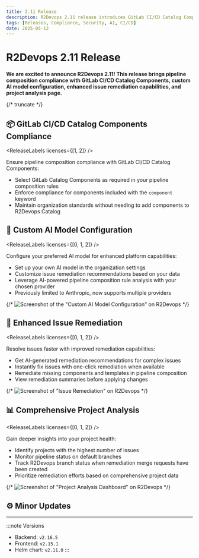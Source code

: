 ```yaml
---
title: 2.11 Release
description: R2Devops 2.11 release introduces GitLab CI/CD Catalog Components support, custom AI model configuration, enhanced issue remediation, and improved project analysis.
tags: [Releases, Compliance, Security, AI, CI/CD]
date: 2025-05-12
---
```


# R2Devops 2.11 Release


**We are excited to announce R2Devops 2.11! This release brings pipeline composition compliance with GitLab CI/CD Catalog Components, custom AI model configuration, enhanced issue remediation capabilities, and project analysis page.**

{/* truncate */}

## 📦 GitLab CI/CD Catalog Components Compliance

<ReleaseLabels licenses={[1, 2]} />

Ensure pipeline composition compliance with GitLab CI/CD Catalog Components:

- Select GitLab Catalog Components as required in your pipeline composition rules
- Enforce compliance for components included with the `component` keyword
- Maintain organization standards without needing to add components to R2Devops Catalog

## 🧠 Custom AI Model Configuration

<ReleaseLabels licenses={[0, 1, 2]} />

Configure your preferred AI model for enhanced platform capabilities:

- Set up your own AI model in the organization settings
- Customize issue remediation recommendations based on your data
- Leverage AI-powered pipeline composition rule analysis with your chosen provider
- Previously limited to Anthropic, now supports multiple providers

{/* ![Screenshot of the "Custom AI Model Configuration" on R2Devops](./custom_ai_config.png) */}

## 🔧 Enhanced Issue Remediation

<ReleaseLabels licenses={[0, 1, 2]} />

Resolve issues faster with improved remediation capabilities:

- Get AI-generated remediation recommendations for complex issues
- Instantly fix issues with one-click remediation when available
- Remediate missing components and templates in pipeline composition
- View remediation summaries before applying changes

{/* ![Screenshot of "Issue Remediation" on R2Devops](./issue_remediation.png) */}

## 📊 Comprehensive Project Analysis

<ReleaseLabels licenses={[0, 1, 2]} />

Gain deeper insights into your project health:

- Identify projects with the highest number of issues
- Monitor pipeline status on default branches
- Track R2Devops branch status when remediation merge requests have been created
- Prioritize remediation efforts based on comprehensive project data

{/* ![Screenshot of "Project Analysis Dashboard" on R2Devops](./project_analysis.png) */}

## ⚙️ Minor Updates



<ReleaseBottomButton />

---

:::note Versions
- Backend: `v2.16.5`
- Frontend: `v2.15.1`
- Helm chart: `v2.11.0`
:::
